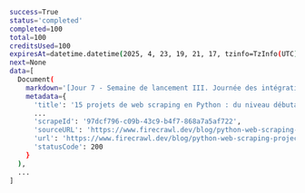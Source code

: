 ```bash Python
success=True
status='completed'
completed=100
total=100
creditsUsed=100
expiresAt=datetime.datetime(2025, 4, 23, 19, 21, 17, tzinfo=TzInfo(UTC))
next=None
data=[
  Document(
    markdown='[Jour 7 - Semaine de lancement III. Journée des intégrations — du 14 au 20 avril](...',
    metadata={
      'title': '15 projets de web scraping en Python : du niveau débutant à avancé',
      ...
      'scrapeId': '97dcf796-c09b-43c9-b4f7-868a7a5af722',
      'sourceURL': 'https://www.firecrawl.dev/blog/python-web-scraping-projects',
      'url': 'https://www.firecrawl.dev/blog/python-web-scraping-projects',
      'statusCode': 200
    }
  ),
  ...
]
```
